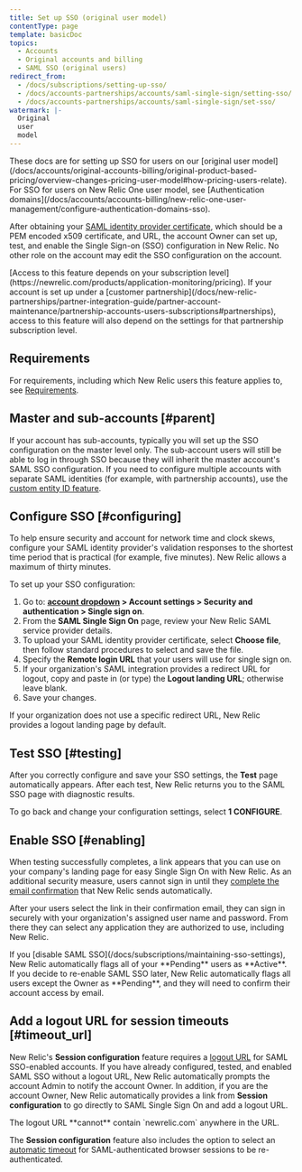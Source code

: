```yaml
---
title: Set up SSO (original user model)
contentType: page
template: basicDoc
topics:
  - Accounts
  - Original accounts and billing
  - SAML SSO (original users)
redirect_from:
  - /docs/subscriptions/setting-up-sso/
  - /docs/accounts-partnerships/accounts/saml-single-sign/setting-sso/
  - /docs/accounts-partnerships/accounts/saml-single-sign/set-sso/
watermark: |-
  Original
  user
  model
---
```


<Callout variant="important">
  These docs are for setting up SSO for users on our [original user model](/docs/accounts/original-accounts-billing/original-product-based-pricing/overview-changes-pricing-user-model#how-pricing-users-relate). For SSO for users on New Relic One user model, see [Authentication domains](/docs/accounts/accounts-billing/new-relic-one-user-management/configure-authentication-domains-sso).
</Callout>

After obtaining your [SAML identity provider certificate](/docs/subscriptions/saml-service-providers), which should be a PEM encoded x509 certificate, and URL, the account Owner can set up, test, and enable the Single Sign-on (SSO) configuration in New Relic. No other role on the account may edit the SSO configuration on the account.

<Callout variant="tip">
  [Access to this feature depends on your subscription level](https://newrelic.com/products/application-monitoring/pricing). If your account is set up under a [customer partnership](/docs/new-relic-partnerships/partner-integration-guide/partner-account-maintenance/partnership-accounts-users-subscriptions#partnerships), access to this feature will also depend on the settings for that partnership subscription level.
</Callout>

## Requirements

For requirements, including which New Relic users this feature applies to, see [Requirements](/docs/accounts/accounts/saml-single-sign/saml-service-providers#requirements).

## Master and sub-accounts [#parent]

If your account has sub-accounts, typically you will set up the SSO configuration on the master level only. The sub-account users will still be able to log in through SSO because they will inherit the master account's SAML SSO configuration. If you need to configure multiple accounts with separate SAML identities (for example, with partnership accounts), use the [custom entity ID feature](/docs/accounts-partnerships/accounts/saml-single-sign/configure-saml-multiple-accounts).

## Configure SSO [#configuring]

To help ensure security and account for network time and clock skews, configure your SAML identity provider's validation responses to the shortest time period that is practical (for example, five minutes). New Relic allows a maximum of thirty minutes.

To set up your SSO configuration:

1. Go to: **[account dropdown](/docs/accounts-partnerships/education/getting-started-new-relic/glossary#account-dropdown) > Account settings > Security and authentication > Single sign on**.
2. From the **SAML Single Sign On** page, review your New Relic SAML service provider details.
3. To upload your SAML identity provider certificate, select **Choose file**, then follow standard procedures to select and save the file.
4. Specify the **Remote login URL** that your users will use for single sign on.
5. If your organization's SAML integration provides a redirect URL for logout, copy and paste in (or type) the **Logout landing URL**; otherwise leave blank.
6. Save your changes.

<Callout variant="tip">
  If your organization does not use a specific redirect URL, New Relic provides a logout landing page by default.
</Callout>

## Test SSO [#testing]

After you correctly configure and save your SSO settings, the **Test** page automatically appears. After each test, New Relic returns you to the SAML SSO page with diagnostic results.

To go back and change your configuration settings, select **1 CONFIGURE**.

## Enable SSO [#enabling]

When testing successfully completes, a link appears that you can use on your company's landing page for easy Single Sign On with New Relic. As an additional security measure, users cannot sign in until they [complete the email confirmation](/docs/subscriptions/adding-users-to-saml-accounts) that New Relic sends automatically.

After your users select the link in their confirmation email, they can sign in securely with your organization's assigned user name and password. From there they can select any application they are authorized to use, including New Relic.

<Callout variant="caution">
  If you [disable SAML SSO](/docs/subscriptions/maintaining-sso-settings), New Relic automatically flags all of your **Pending** users as **Active**. If you decide to re-enable SAML SSO later, New Relic automatically flags all users except the Owner as **Pending**, and they will need to confirm their account access by email.
</Callout>

## Add a logout URL for session timeouts [#timeout_url]

New Relic's **Session configuration** feature requires a [logout URL](/docs/subscriptions/setting-session-timeouts#saml_session) for SAML SSO-enabled accounts. If you have already configured, tested, and enabled SAML SSO without a logout URL, New Relic automatically prompts the account Admin to notify the account Owner. In addition, if you are the account Owner, New Relic automatically provides a link from **Session configuration** to go directly to SAML Single Sign On and add a logout URL.

<Callout variant="important">
  The logout URL **cannot** contain `newrelic.com` anywhere in the URL.
</Callout>

The **Session configuration** feature also includes the option to select an [automatic timeout](/docs/subscriptions/setting-session-timeouts#saml_reauthentication) for SAML-authenticated browser sessions to be re-authenticated.
